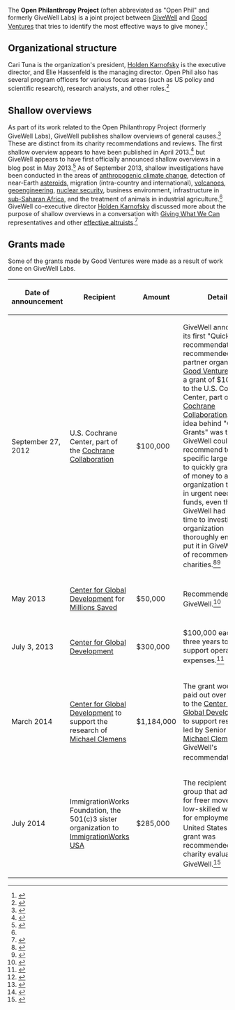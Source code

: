 The '''Open Philanthropy Project''' (often abbreviated as "Open Phil" and formerly GiveWell Labs) is a joint project between [[GiveWell]] and [[Good Ventures]] that tries to identify the most effective ways to give money.<ref name="openphil_formerly_gwl">{{cite web |url=http://blog.givewell.org/2014/08/20/open-philanthropy-project-formerly-givewell-labs/ |title=Open Philanthropy Project (formerly GiveWell Labs) |first=Holden |last=Karnofsky |publisher=GiveWell}}</ref>

== Organizational structure ==

Cari Tuna is the organization's president, [[Holden Karnofsky]] is the executive director, and Elie Hassenfeld is the managing director. Open Phil also has several program officers for various focus areas (such as US policy and scientific research), research analysts, and other roles.<ref>{{cite web |url=http://www.openphilanthropy.org/about/team |title=Team |accessdate=March 16, 2016 |publisher=Open Philanthropy Project}}</ref>

== Shallow overviews ==

As part of its work related to the Open Philanthropy Project (formerly GiveWell Labs), GiveWell publishes shallow overviews of general causes.<ref name=shallow>{{cite web|url=http://givewell.org/shallow/|title = Shallow investigations of new causes|publisher = GiveWell (as part of the Open Philanthropy Project)|accessdate = 2013-09-21}}</ref> These are distinct from its charity recommendations and reviews. The first shallow overview appears to have been published in April 2013.<ref>{{cite web|url=http://www.givewell.org/shallow/migration|title = Seasonal migration within low-income countries|publisher = GiveWell|date = April 2013|accessdate = 2013-09-21}}</ref> but GiveWell appears to have first officially announced shallow overviews in a blog post in May 2013.<ref>{{cite web|url=http://blog.givewell.org/2013/05/30/refining-the-goals-of-givewell-labs/|title = Refining the Goals of GiveWell Labs|date = 2013-05-30|accessdate = 2013-09-21|last = Karnofsky|first = Holden|publisher = GiveWell}}</ref> As of September 2013, shallow investigations have been conducted in the areas of [[anthropogenic climate change]], detection of near-Earth [[asteroid]]s, migration (intra-country and international), [[volcano]]es, [[climate engineering|geoengineering]], [[nuclear security]], business environment, infrastructure in [[sub-Saharan Africa]], and the treatment of animals in industrial agriculture.<ref name=shallow/> GiveWell co-executive director [[Holden Karnofsky]] discussed more about the purpose of shallow overviews in a conversation with [[Giving What We Can]] representatives and other [[effective altruism|effective altruists]].<ref>{{cite web|url=http://www.jefftk.com/p/flow-through-effects-conversation|title = Flow Through Effects Conversation|date = 2013-08-31|accessdate = 2013-09-21|last = Kaufman|first = Jeff}}</ref>

== Grants made ==

Some of the grants made by Good Ventures were made as a result of work done on GiveWell Labs.

{| class="wikitable sortable"
! Date of announcement !! Recipient !! Amount !! Details
|-
| September 27, 2012 || U.S. Cochrane Center, part of the [[Cochrane Collaboration]] || $100,000 || GiveWell announced its first "Quick Grant" recommendation: it recommended that partner organization [[Good Ventures]] make a grant of $100,000 to the U.S. Cochrane Center, part of the [[Cochrane Collaboration]]. The idea behind "Quick Grants" was that GiveWell could recommend to specific large donors to quickly grant a sum of money to an organization that was in urgent need of funds, even though GiveWell had not had time to investigate the organization thoroughly enough to put it in GiveWell's list of recommended charities.<ref name=good-ventures-quick-grant-to-us-cochrane-center>{{cite web|url=http://www.goodventures.org/research-and-ideas/blog/quick-grant-to-the-us-cochrane-center|title = Quick Grant to the US Cochrane Center|publisher = Good Ventures|date = 2012-09-27|accessdate = 2012-09-27}}</ref><ref name=givewell-on-good-ventures-quick-grant-to-us-cochrane-center>{{cite web|url=http://blog.givewell.org/2012/09/27/us-cochrane-center-uscc-gets-our-first-quick-grant-recommendation/|title = US Cochrane Center (USCC) gets our first "quick grant" recommendation|publisher = GiveWell|date = 2012-09-27|accessdate = 2012-09-28}}</ref>
|-
| May 2013 || [[Center for Global Development]] for [[Millions Saved]] || $50,000 || Recommended by GiveWell.<ref name=millions-saved>{{cite web|url=http://www.givewell.org/Millions-Saved|title = Millions Saved|publisher = GiveWell|date = June 2013|accessdate = 2013-07-04}}</ref>
|-
| July 3, 2013 || [[Center for Global Development]] || $300,000 || $100,000 each for three years to support operating expenses.<ref name=cgd>{{cite web|url=http://blog.givewell.org/2013/07/03/grant-to-center-for-global-development-cgd/|title = Grant to Center for Global Development (CGD)|publisher = GiveWell|last = Karnofsky|first = Holden|date = 2013-07-03|accessdate = 2013-07-04}}</ref>
|-
| March 2014 || [[Center for Global Development]] to support the research of [[Michael Clemens]] || $1,184,000 || The grant would be paid out over 3 years to the [[Center for Global Development]] to support research led by Senior Fellow [[Michael Clemens]], on GiveWell's recommendation.<ref>{{cite web|url=http://www.goodventures.org/our-portfolio/grants/center-for-global-development-labor-mobility-research-march-2014|title = Center for Global Development — Labor Mobility Research|publisher = Good Ventures|date = March 2014|accessdate = June 25, 2014}}</ref><ref>{{cite web|url=http://www.givewell.org/CGD-labor-mobility-grant|title = Grant to the Center for Global Development|publisher = GiveWell|date = March 2014|accessdate = June 25, 2014}}</ref>
|-
| July 2014 ||  ImmigrationWorks Foundation, the 501(c)3 sister organization to [[ImmigrationWorks USA]] || $285,000 || The recipient is a group that advocates for freer movement of low-skilled workers for employment to the United States.<ref>{{cite web|url=http://www.goodventures.org/our-portfolio/grants/immigrationworks-foundation-general-support-july-2014|title = ImmigrationWorks Foundation — General Support|accessdate = August 1, 2014|publisher = Good Ventures}}</ref> The grant was recommended by charity evaluator GiveWell.<ref>{{cite web|url=http://www.givewell.org/labs/causes/labor-mobility/ImmigrationWorks|title = ImmigrationWorks grant|accessdate = August 1, 2014|publisher = GiveWell}}</ref>
|}
